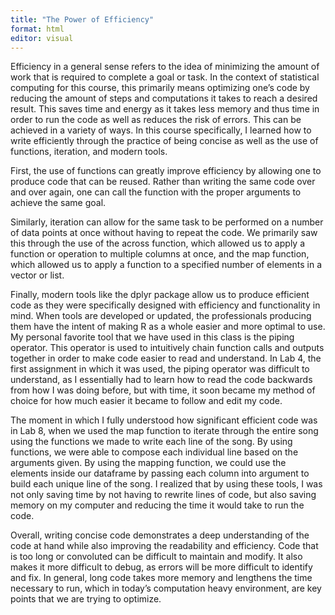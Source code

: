 ```yaml
---
title: "The Power of Efficiency"
format: html
editor: visual
---
```


Efficiency in a general sense refers to the idea of minimizing the amount of work that is required to complete a goal or task. In the context of statistical computing for this course, this primarily means optimizing one's code by reducing the amount of steps and computations it takes to reach a desired result. This saves time and energy as it takes less memory and thus time in order to run the code as well as reduces the risk of errors. This can be achieved in a variety of ways. In this course specifically, I learned how to write efficiently through the practice of being concise as well as the use of functions, iteration, and modern tools.

First, the use of functions can greatly improve efficiency by allowing one to produce code that can be reused. Rather than writing the same code over and over again, one can call the function with the proper arguments to achieve the same goal.

Similarly, iteration can allow for the same task to be performed on a number of data points at once without having to repeat the code. We primarily saw this through the use of the across function, which allowed us to apply a function or operation to multiple columns at once, and the map function, which allowed us to apply a function to a specified number of elements in a vector or list.

Finally, modern tools like the dplyr package allow us to produce efficient code as they were specifically designed with efficiency and functionality in mind. When tools are developed or updated, the professionals producing them have the intent of making R as a whole easier and more optimal to use. My personal favorite tool that we have used in this class is the piping operator. This operator is used to intuitively chain function calls and outputs together in order to make code easier to read and understand. In Lab 4, the first assignment in which it was used, the piping operator was difficult to understand, as I essentially had to learn how to read the code backwards from how I was doing before, but with time, it soon became my method of choice for how much easier it became to follow and edit my code. 

The moment in which I fully understood how significant efficient code was in Lab 8, when we used the map function to iterate through the entire song using the functions we made to write each line of the song. By using functions, we were able to compose each individual line based on the arguments given. By using the mapping function, we could use the elements inside our dataframe by passing each column into argument to build each unique line of the song. I realized that by using these tools, I was not only saving time by not having to rewrite lines of code, but also saving memory on my computer and reducing the time it would take to run the code.

Overall, writing concise code demonstrates a deep understanding of the code at hand while also improving the readability and efficiency. Code that is too long or convoluted can be difficult to maintain and modify. It also makes it more difficult to debug, as errors will be more difficult to identify and fix. In general, long code takes more memory and lengthens the time necessary to run, which in today's computation heavy environment, are key points that we are trying to optimize.

\
